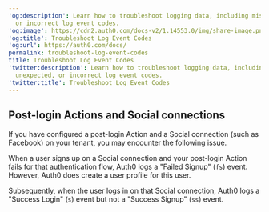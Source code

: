 ---
'og:description': Learn how to troubleshoot logging data, including missing, unexpected,
  or incorrect log event codes.
'og:image': https://cdn2.auth0.com/docs-v2/1.14553.0/img/share-image.png
'og:title': Troubleshoot Log Event Codes
'og:url': https://auth0.com/docs/
permalink: troubleshoot-log-event-codes
title: Troubleshoot Log Event Codes
'twitter:description': Learn how to troubleshoot logging data, including missing,
  unexpected, or incorrect log event codes.
'twitter:title': Troubleshoot Log Event Codes
---
## Post-login Actions and Social connections

If you have configured a post-login Action and a Social connection (such as Facebook) on your tenant, you may encounter the following issue.

When a user signs up on a Social connection and your post-login Action fails for that authentication flow, Auth0 logs a "Failed Signup" (`fs`) event. However, Auth0 does create a user profile for this user.

Subsequently, when the user logs in on that Social connection, Auth0 logs a "Success Login" (`s`) event but not a "Success Signup" (`ss`) event.